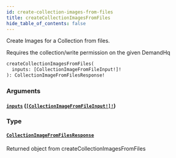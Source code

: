 ```yaml
---
id: create-collection-images-from-files
title: createCollectionImagesFromFiles
hide_table_of_contents: false
---
```



Create Images for a Collection from files.

Requires the collection/write permission on the given DemandHq

```graphql
createCollectionImagesFromFiles(
  inputs: [CollectionImageFromFileInput!]!
): CollectionImageFromFilesResponse!
```


### Arguments

#### [`inputs`](#) ([`[CollectionImageFromFileInput!]!`](/demand/api/graphql-admin/reference/inputs/collection-image-from-file-input))




### Type

#### [`CollectionImageFromFilesResponse`](/demand/api/graphql-admin/reference/objects/collection-image-from-files-response)

Returned object from createCollectionImagesFromFiles




